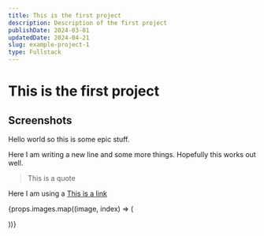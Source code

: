 ```yaml
---
title: This is the first project
description: Description of the first project
publishDate: 2024-03-01
updatedDate: 2024-04-21
slug: example-project-1
type: Fullstack
---
```




# This is the first project

## Screenshots

Hello world so this is some epic stuff.

Here I am writing a new line and some more things. Hopefully this works out well.

> This is a quote

Here I am using a [This is a link](https://www.google.com)

{props.images.map((image, index) => (

<MdxImage
    key={index}
    size="MDX_XXS"
    src={image}
    alt=""
    caption="This is a test caption"
    class="mx-auto"
/>
))}
